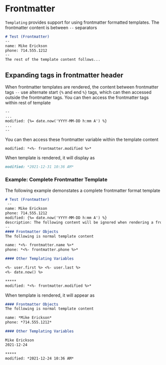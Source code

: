
# Frontmatter
`Templating` provides support for using frontmatter formatted templates. The frontmatter content is between `--` separators

```markdown
# Test (Frontmatter)
--
name: Mike Erickson
phone: 714.555.1212
--
The rest of the template content follows...
```

## Expanding tags in frontmatter header
When frontmatter templates are rendered, the content between frontmatter tags `--` use alternate start `{%` and end `%}` tags, which can then accessed outside the frontmatter tags.  You can then access the frontmatter tags within rest of template

```markdown
--
...
modified: {%= date.now('YYYY-MM-DD h:mm A') %}
...
--
```

You can then access these frontmatter variable within the template content

```
modified: *<%- frontmatter.modified %>*
```

When template is rendered, it will display as

```markdown
modified: *2021-12-31 10:36 AM*
```

### Example: Complete Frontmatter Template
The following example demonstates a complete frontmatter format template

```markdown
# Test (Frontmatter)
￼--
name: Mike Erickson
phone: 714.555.1212
modified: {%= date.now('YYYY-MM-DD h:mm A') %}
description: The following content will be ignored when rendering a frontmatter template and cannot contain any carriage returns (this note is auto wrapped)
--
#### Frontmatter Objects
The following is normal template content

name: *<%- frontmatter.name %>*
phone: *<%- frontmatter.phone %>*

#### Other Templating Variables

<%- user.first %> <%- user.last %>
<%- date.now() %>

*****
modified: *<%- frontmatter.modified %>*
```

When template is rendered, it will appear as

```markdown
#### Frontmatter Objects
The following is normal template content

name: *Mike Erickson*
phone: *714.555.1212*

#### Other Templating Variables

Mike Erickson
2021-12-24

*****
modified: *2021-12-24 10:36 AM*
```
